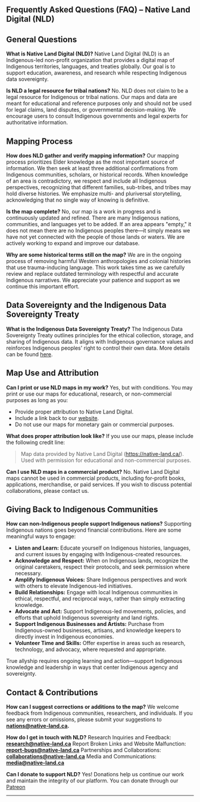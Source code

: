 ## Frequently Asked Questions (FAQ) – Native Land Digital (NLD)

## General Questions

**What is Native Land Digital (NLD)?**
Native Land Digital (NLD) is an Indigenous-led non-profit organization that provides a digital map of Indigenous territories, languages, and treaties globally. Our goal is to support education, awareness, and research while respecting Indigenous data sovereignty. 

**Is NLD a legal resource for tribal nations?**
No. NLD does not claim to be a legal resource for Indigenous or tribal nations. Our maps and data are meant for educational and reference purposes only and should not be used for legal claims, land disputes, or governmental decision-making. We encourage users to consult Indigenous governments and legal experts for authoritative information.

## Mapping Process

**How does NLD gather and verify mapping information?**
Our mapping process prioritizes Elder knowledge as the most important source of information. We then seek at least three additional confirmations from Indigenous communities, scholars, or historical records. When knowledge of an area is contradictory, we respect and include all Indigenous perspectives, recognizing that different families, sub-tribes, and tribes may hold diverse histories. We emphasize multi- and pluriversal storytelling, acknowledging that no single way of knowing is definitive.

**Is the map complete?**
No, our map is a work in progress and is continuously updated and refined. There are many Indigenous nations, communities, and languages yet to be added. If an area appears "empty," it does not mean there are no Indigenous peoples there—it simply means we have not yet connected with the people of those lands or waters. We are actively working to expand and improve our database.

**Why are some historical terms still on the map?**
We are in the ongoing process of removing harmful Western anthropologies and colonial histories that use trauma-inducing language. This work takes time as we carefully review and replace outdated terminology with respectful and accurate Indigenous narratives. We appreciate your patience and support as we continue this important effort.

## Data Sovereignty and the Indigenous Data Sovereignty Treaty

**What is the Indigenous Data Sovereignty Treaty?**
The Indigenous Data Sovereignty Treaty outlines principles for the ethical collection, storage, and sharing of Indigenous data. It aligns with Indigenous governance values and reinforces Indigenous peoples' right to control their own data. More details can be found [here](https://api-docs.native-land.ca/).

## Map Use and Attribution

**Can I print or use NLD maps in my work?**
Yes, but with conditions. You may print or use our maps for educational, research, or non-commercial purposes as long as you:

*   Provide proper attribution to Native Land Digital.
*   Include a link back to our [website](https://native-land.ca/).
*   Do not use our maps for monetary gain or commercial purposes.

**What does proper attribution look like?**
If you use our maps, please include the following credit line:

> Map data provided by Native Land Digital (https://native-land.ca/). Used with permission for educational and non-commercial purposes.

**Can I use NLD maps in a commercial product?**
No. Native Land Digital maps cannot be used in commercial products, including for-profit books, applications, merchandise, or paid services. If you wish to discuss potential collaborations, please contact us.

## Giving Back to Indigenous Communities

**How can non-Indigenous people support Indigenous nations?**
Supporting Indigenous nations goes beyond financial contributions. Here are some meaningful ways to engage:

*   **Listen and Learn:** Educate yourself on Indigenous histories, languages, and current issues by engaging with Indigenous-created resources.
*   **Acknowledge and Respect:** When on Indigenous lands, recognize the original caretakers, respect their protocols, and seek permission where necessary.
*   **Amplify Indigenous Voices:** Share Indigenous perspectives and work with others to elevate Indigenous-led initiatives.
*   **Build Relationships:** Engage with local Indigenous communities in ethical, respectful, and reciprocal ways, rather than simply extracting knowledge.
*   **Advocate and Act:** Support Indigenous-led movements, policies, and efforts that uphold Indigenous sovereignty and land rights.
*   **Support Indigenous Businesses and Artists:** Purchase from Indigenous-owned businesses, artisans, and knowledge keepers to directly invest in Indigenous economies.
*   **Volunteer Time and Skills:** Offer expertise in areas such as research, technology, and advocacy, where requested and appropriate.

True allyship requires ongoing learning and action—support Indigenous knowledge and leadership in ways that center Indigenous agency and sovereignty.

## Contact & Contributions

**How can I suggest corrections or additions to the map?**
We welcome feedback from Indigenous communities, researchers, and individuals. If you see any errors or omissions, please submit your suggestions to **nations@native-land.ca.**

**How do I get in touch with NLD?**
Research Inquiries and Feedback: **research@native-land.ca**
Report Broken Links and Website Malfunction: **report-bugs@native-land.ca**
Partnerships and Collaborations: **collaborations@native-land.ca**
Media and Communications: **media@native-land.ca**

**Can I donate to support NLD?**
Yes! Donations help us continue our work and maintain the integrity of our platform. You can donate through our [Patreon](https://www.patreon.com/nativeland/about?)

---